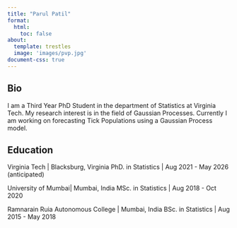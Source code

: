 ```yaml
---
title: "Parul Patil"
format:
  html:
    toc: false
about:
  template: trestles
  image: 'images/pvp.jpg'
document-css: true
---
```


## Bio

I am a Third Year PhD Student in the department of Statistics at Virginia Tech. My research interest is in the field of Gaussian Processes. Currently I am working on forecasting Tick Populations using a Gaussian Process model.

## Education

Virginia Tech \| Blacksburg, Virginia PhD. in Statistics \| Aug 2021 - May 2026 (anticipated)

University of Mumbai\| Mumbai, India MSc. in Statistics \| Aug 2018 - Oct 2020

Ramnarain Ruia Autonomous College \| Mumbai, India BSc. in Statistics \| Aug 2015 - May 2018

